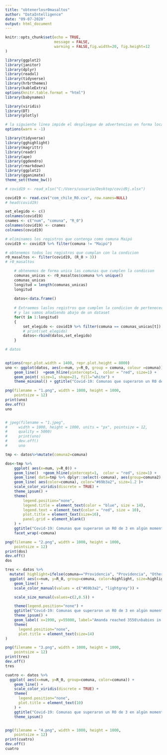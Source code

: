 ```yaml
---
title: "obtenerlosr0masaltos"
author: "DataIntelligence"
date: "09-07-2020"
output: html_document
---
```



```r
knitr::opts_chunk$set(echo = TRUE,
                      message = FALSE,
                      warning = FALSE,fig.width=20, fig.height=12
)
```

```r
library(ggplot2)
library(janitor)
library(dplyr)
library(readxl)
library(tidyverse)
library(hrbrthemes)
library(kableExtra)
options(knitr.table.format = "html")
library(babynames)

library(viridis)
library(DT)
library(plotly)

# la siguiente linea impide el despliegue de advertencias en forma local:
options(warn = -1)

library(tidyverse)
library(gghighlight)
library(magrittr)
library(readr)
library(ape)
library(ggdendro)
library(rmarkdown)
library(ggplot2)
library(gganimate)
theme_set(theme_bw()) 

```
```r


# covid19 <- read_xlsx("C:/Users/usuario/Desktop/covid9j.xlsx")

covid19 <- read.csv("com_chile_R0.csv", row.names=NULL)
# head(covid19)

set_elegido <- c()
colnames(covid19)
cnames <- c("num", "comuna", "R_0")
colnames(covid19) <- cnames
colnames(covid19)

# eliminamos los registros que contenga como comuna Maipú
covid19 <- covid19 %>% filter(comuna != "Maipú") 

# obtenemos todos los registros que cumplan con la condicion
r0_masaltos <- filter(covid19, (R_0 > 3))
# r0_masaltos

    # obtenemos de forma unica las comunas que cumplen la condicion
    comunas_unicas <- r0_masaltos$comuna %>% unique()
    comunas_unicas
    longitud = length(comunas_unicas)
    longitud
    
    datos<-data.frame()     
    
    # Extraemos laslos registros que cumplen la condicion de pertenecer a las comunas unicas
    # y las vamos añadiendo abajo de un dataset
    for(t in 1:longitud)
    {    
        set_elegido <- covid19 %>% filter(comuna == comunas_unicas[t]) 
        # print(set_elegido)
        datos<-rbind(datos,set_elegido)
    }

# datos
   
```

```r
options(repr.plot.width = 1400, repr.plot.height = 8000)
uno <- ggplot(datos, aes(x=num, y=R_0, group = comuna, colour =comuna)) +
    geom_line()  +geom_hline(yintercept=1,  color = "red", size=1) +
    geom_point( size=1, shape=21, fill="white") +
    theme_minimal() + ggtitle("Covid-19: Comunas que superaron un R0 de 3 en algún momento de     la pandemia en Chile.")

png(filename = "1.png", width = 1000, height = 1000,
    pointsize = 12)
print(uno)
dev.off()
uno


# jpeg(filename = "1.jpeg",
#     width = 1000, height = 1000, units = "px", pointsize = 12,
#     quality = 5000)
#     print(uno)
#     dev.off()
#     uno
```
```r
tmp <- datos%>%mutate(comuna2=comuna)

dos<-tmp %>%
    ggplot( aes(x=num, y=R_0)) +
    geom_line()  +geom_hline(yintercept=1,  color = "red", size=1) +
    geom_line( data=tmp %>% dplyr::select(-comuna), aes(group=comuna2), color="grey", size=0.5, alpha=0.5) +
    geom_line( aes(color=comuna), color="#69b3a2", size=1.2 )+
    scale_color_viridis(discrete = TRUE) +
    theme_ipsum() +
    theme(
        legend.position="none",
        legend.title = element_text(color = "blue", size = 14),
        legend.text = element_text(color = "red", size = 10),
        plot.title = element_text(size=16),
        panel.grid = element_blank()
    ) +
    ggtitle("Covid-19: Comunas que superaron un R0 de 3 en algún momento de la pandemia en Chile.") +  
    facet_wrap(~comuna)

png(filename = "2.png", width = 1000, height = 1000,
    pointsize = 12)
print(dos)
dev.off()
dos
```

```r
tres <- datos %>%
  mutate( highlight=ifelse(comuna=="Providencia", "Providencia", "Other")) %>%
  ggplot( aes(x=num, y=R_0, group=comuna, color=highlight, size=highlight)) +
    geom_line() +
    scale_color_manual(values = c("#69b3a2", "lightgrey")) +

    scale_size_manual(values=c(2,0.5)) +

    theme(legend.position="none") +
    ggtitle("Covid-19: Comunas que superaron un R0 de 3 en algún momento de la pandemia en Chile.") +
    theme_ipsum() +
    geom_label( x=1990, y=55000, label="Amanda reached 3550\nbabies in 1970", size=4, color="#69b3a2") +
    theme(
      legend.position="none",
      plot.title = element_text(size=14)
)

png(filename = "3.png", width = 1000, height = 1000,
    pointsize = 12)
print(tres)
dev.off()
tres

```

```r
cuatro <- datos %>%
  ggplot( aes(x=num, y=R_0, group=comuna, color=comuna)) +
    geom_line() +
    scale_color_viridis(discrete = TRUE) +
    theme(
      legend.position="none",
      plot.title = element_text(10)
    ) +
    ggtitle("Covid-19: Comunas que superaron un R0 de 3 en algún momento de la pandemia en Chile.") +
    theme_ipsum()


png(filename = "4.png", width = 1000, height = 1000,
    pointsize = 12)
print(cuatro)
dev.off()
cuatro

```







